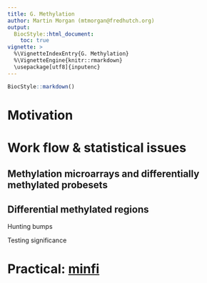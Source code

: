 ```yaml
---
title: G. Methylation
author: Martin Morgan (mtmorgan@fredhutch.org)
output:
  BiocStyle::html_document:
    toc: true
vignette: >
  %\VignetteIndexEntry{G. Methylation}
  %\VignetteEngine{knitr::rmarkdown}
  \usepackage[utf8]{inputenc}
---
```


```r
BiocStyle::markdown()
```

# Motivation

# Work flow & statistical issues

## Methylation microarrays and differentially methylated probesets

## Differential methylated regions

Hunting bumps

Testing significance

# Practical: [minfi](http://bioconductor.org/packages/devel/bioc/html/minfi.html)

